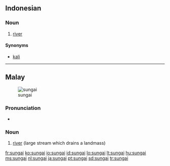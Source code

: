 ==Indonesian==

===Noun===
{{infl|id|noun}}

# [[river]]

====Synonyms====
* [[kali]]

----

==Malay==
[[Image:Cairo, Nile, a view from Tahrir Bridge towards North, Egypt, Oct 2004.jpg|thumb|sungai]]

===Pronunciation===
* {{IPA|/avɘn/|lang=ms}}

===Noun===
{{infl|ms|noun}}

# [[river]] (large stream which drains a landmass)

{{tbot entry|Malay|river|2009|September|ms}}

[[fr:sungai]]
[[ko:sungai]]
[[io:sungai]]
[[id:sungai]]
[[lo:sungai]]
[[lt:sungai]]
[[hu:sungai]]
[[ms:sungai]]
[[nl:sungai]]
[[ja:sungai]]
[[pt:sungai]]
[[sd:sungai]]
[[tr:sungai]]